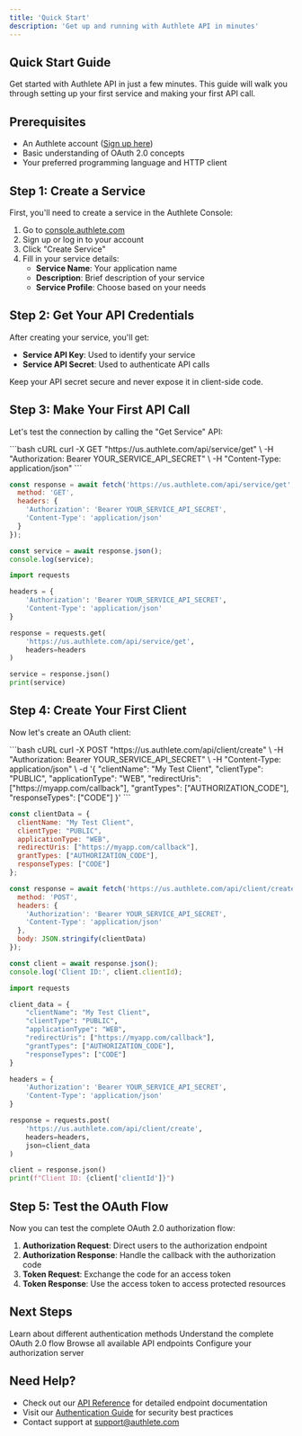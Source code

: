 ```yaml
---
title: 'Quick Start'
description: 'Get up and running with Authlete API in minutes'
---
```


## Quick Start Guide

Get started with Authlete API in just a few minutes. This guide will walk you through setting up your first service and making your first API call.

## Prerequisites

- An Authlete account ([Sign up here](https://console.authlete.com/register))
- Basic understanding of OAuth 2.0 concepts
- Your preferred programming language and HTTP client

## Step 1: Create a Service

First, you'll need to create a service in the Authlete Console:

1. Go to [console.authlete.com](https://console.authlete.com)
2. Sign up or log in to your account
3. Click "Create Service"
4. Fill in your service details:
   - **Service Name**: Your application name
   - **Description**: Brief description of your service
   - **Service Profile**: Choose based on your needs

## Step 2: Get Your API Credentials

After creating your service, you'll get:

- **Service API Key**: Used to identify your service
- **Service API Secret**: Used to authenticate API calls

<Warning>
Keep your API secret secure and never expose it in client-side code.
</Warning>

## Step 3: Make Your First API Call

Let's test the connection by calling the "Get Service" API:

<CodeGroup>
```bash cURL
curl -X GET "https://us.authlete.com/api/service/get" \
  -H "Authorization: Bearer YOUR_SERVICE_API_SECRET" \
  -H "Content-Type: application/json"
```

```javascript JavaScript
const response = await fetch('https://us.authlete.com/api/service/get', {
  method: 'GET',
  headers: {
    'Authorization': 'Bearer YOUR_SERVICE_API_SECRET',
    'Content-Type': 'application/json'
  }
});

const service = await response.json();
console.log(service);
```

```python Python
import requests

headers = {
    'Authorization': 'Bearer YOUR_SERVICE_API_SECRET',
    'Content-Type': 'application/json'
}

response = requests.get(
    'https://us.authlete.com/api/service/get',
    headers=headers
)

service = response.json()
print(service)
```
</CodeGroup>

## Step 4: Create Your First Client

Now let's create an OAuth client:

<CodeGroup>
```bash cURL
curl -X POST "https://us.authlete.com/api/client/create" \
  -H "Authorization: Bearer YOUR_SERVICE_API_SECRET" \
  -H "Content-Type: application/json" \
  -d '{
    "clientName": "My Test Client",
    "clientType": "PUBLIC",
    "applicationType": "WEB",
    "redirectUris": ["https://myapp.com/callback"],
    "grantTypes": ["AUTHORIZATION_CODE"],
    "responseTypes": ["CODE"]
  }'
```

```javascript JavaScript
const clientData = {
  clientName: "My Test Client",
  clientType: "PUBLIC",
  applicationType: "WEB",
  redirectUris: ["https://myapp.com/callback"],
  grantTypes: ["AUTHORIZATION_CODE"],
  responseTypes: ["CODE"]
};

const response = await fetch('https://us.authlete.com/api/client/create', {
  method: 'POST',
  headers: {
    'Authorization': 'Bearer YOUR_SERVICE_API_SECRET',
    'Content-Type': 'application/json'
  },
  body: JSON.stringify(clientData)
});

const client = await response.json();
console.log('Client ID:', client.clientId);
```

```python Python
import requests

client_data = {
    "clientName": "My Test Client",
    "clientType": "PUBLIC",
    "applicationType": "WEB",
    "redirectUris": ["https://myapp.com/callback"],
    "grantTypes": ["AUTHORIZATION_CODE"],
    "responseTypes": ["CODE"]
}

headers = {
    'Authorization': 'Bearer YOUR_SERVICE_API_SECRET',
    'Content-Type': 'application/json'
}

response = requests.post(
    'https://us.authlete.com/api/client/create',
    headers=headers,
    json=client_data
)

client = response.json()
print(f"Client ID: {client['clientId']}")
```
</CodeGroup>

## Step 5: Test the OAuth Flow

Now you can test the complete OAuth 2.0 authorization flow:

1. **Authorization Request**: Direct users to the authorization endpoint
2. **Authorization Response**: Handle the callback with the authorization code
3. **Token Request**: Exchange the code for an access token
4. **Token Response**: Use the access token to access protected resources

## Next Steps

<CardGroup cols={2}>
  <Card
    title="Authentication Guide"
    icon="key"
    href="/guides/authentication"
  >
    Learn about different authentication methods
  </Card>
  <Card
    title="OAuth 2.0 Flow"
    icon="shield"
    href="/guides/oauth2-flow"
  >
    Understand the complete OAuth 2.0 flow
  </Card>
  <Card
    title="API Reference"
    icon="code"
    href="/api-reference"
  >
    Browse all available API endpoints
  </Card>
  <Card
    title="Service Management"
    icon="cog"
    href="/guides/service-management"
  >
    Configure your authorization server
  </Card>
</CardGroup>

## Need Help?

- Check out our [API Reference](/api-reference) for detailed endpoint documentation
- Visit our [Authentication Guide](/guides/authentication) for security best practices
- Contact support at [support@authlete.com](mailto:support@authlete.com)
